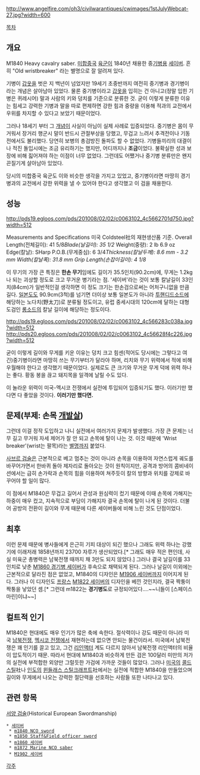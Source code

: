 http://www.angelfire.com/oh3/civilwarantiques/cwimages/1stJulyWebcat-27.jpg?width=600


[[목차]]

== 개요 ==
M1840 Heavy cavalry saber. [[미합중국]] [[육군]]이 1840년 채용한 중[[기병]]용 [[세이버]]. 흔히 "Old wristbreaker" 라는 별명으로 잘 알려져 있다. 

기병이 [[갑옷]]을 벗은 지 백년이 넘었지만 19세기 초중반까지 여전히 중기병과 경기병이라는 개념은 살아남아 있었다. 물론 중기병이라고 [[갑옷]]을 입히는 건 아니고(정말 입힌 기병은 퀴레시어) 말과 사람의 키와 덩치를 기준으로 분류한 것. 굳이 이렇게 분류한 이유는 힘세고 강력한 기병과 말을 따로 편제하면 강한 힘과 중량을 이용해 적과의 교전에서 우위를 차지할 수 있다고 보았기 때문이었다. 

그러나 18세기 부터 그 [[개념]]이 사실이 아님이 실제 사례로 입증되었다. 중기병은 몸이 무거워서 장거리 행군시 말이 반드시 관절부상을 당했고, 무겁고 느려서 추격전이나 기동전에서도 불리했다. 당연히 보병의 총검방진 돌파도 할 수 없었다. 기병들끼리의 대결이나 적진 돌입시에는 조금 유리하기는 했지만, 어디까지나 '''조금'''이었다. 불확실한 성과 보장에 비해 짋어져야 하는 이점이 너무 없었다. 그런데도 어쨌거나 중기병 분류만은 왠지 끈질기게 살아남아 있었다. 

당시의 미합중국 육군도 이와 비슷한 생각을 가지고 있었고, 중기병이라면 마땅히 경기병과의 교전에서 강한 위력을 낼 수 있어야 한다고 생각했고 이 검을 채용한다.

== 성능 ==

http://pds19.egloos.com/pds/201008/02/02/c0063102_4c5662701d750.jpg?width=512

Measurements and Specifications
미국 Coldsteel社의 재현생산품 기준.
Overall Length(전체길이): 41 5/8'' 
Blade(날길이): 35 1/2'' 
Weight(중량): 2 lb 6.9 oz 
Edge(칼날): SHarp 
P.O.B.(무게중심): 6 3/4'' 
Thickness(칼날두께): 8.6 mm - 3.2 mm 
Width(칼날폭): 31.8 mm 
Grip Length(손잡이길이): 4 1/8'' 

이 무기의 가장 큰 특징은 '''한손 무기'''임에도 길이가 35.5인치(90.2cm)에, 무게는 1.2kg나 되는 괴상할 정도로 크고 무거운 병기라는 점. '세이버'라는 것이 보통 칼날길이 33인치(84cm)가 일반적인걸 생각하면 이 정도 크기는 한손검으로써는 어처구니없을 만큼 길다. [[일본도]]도 90.9cm(3척)를 넘기면 더이상 보통 일본도가 아니라 [[투핸디드소드]]에 해당하는 노다치(野太刀)로 분류될 정도이고, 유럽 중세시대의 120cm에 달하는 대형 도검인 [[롱소드]]의 칼날 길이에 해당하는 정도이다.



http://pds19.egloos.com/pds/201008/02/02/c0063102_4c566283c038a.jpg?width=512
http://pds20.egloos.com/pds/201008/02/02/c0063102_4c56628f4c226.jpg?width=512

굳이 이렇게 길이와 무게를 키운 이유는 덩치 크고 힘센(적어도 당시에는 그렇다고 여긴)중기병이라면 마땅히 쓰는 무기부터가 달라야 하며, 리치와 무기 위력에서 적에 비해 우월해야 한다고 생각했기 때문이었다. 실제로도 큰 크기와 무거운 무게 덕에 위력 하나는 좋다. 황동 봉을 끊고 돼지목을 일격에 날릴 수도 있다. 

{{{#!html
<object width="560" height="340"><param name="movie" value="http://www.youtube.com/v/UaJSrjv6ckw&amp;hl=ko_KR&amp;fs=1"></param><param name="allowFullScreen" value="true"></param><param name="allowscriptaccess" value="always"></param><embed src="http://www.youtube.com/v/UaJSrjv6ckw&amp;hl=ko_KR&amp;fs=1" type="application/x-shockwave-flash" allowscriptaccess="always" allowfullscreen="true" width="560" height="340"></embed></object>
}}}

이 놀라운 위력이 미국-멕시코 전쟁에서 실전에 투입되어 입증되기도 했다. 이러기만 했다면 다 좋았을 것이다. '''이러기만 했다면.'''

== 문제(부제: 손목 [[개발살]]) ==
그런데 이걸 정작 도입하고 나니 실전에서 여러가지 문제가 발생했다. 가장 큰 문제는 너무 길고 무거워 자세 제어가 잘 안 되고 손목에 탈이 나는 것. 이것 때문에 'Wrist breaker'(wrist는 팔목)라는 [[별명]]까지 붙었다. 

[[사브르 검술]]은 근본적으로 베고 멈추는 것이 아니라 손목을 이용하여 자연스럽게 궤도를 바꾸어가면서 한바퀴 돌아 제자리로 돌아오는 것이 원칙이지만, 공격과 방어의 콤비네이션에서는 급히 손가락과 손목의 힘을 이용하여 쳐주듯이 칼의 방향과 위치를 강제로 바꾸어야 할 일이 많다. 

이 점에서 M1840은 무겁고 길어서 관성과 원심력이 컸기 때문에 이때 손목에 가해지는 하중이 매우 컸고, 지속적으로 부담이 가해지자 결국 손목에 탈이 나게 된 것이다. 더불어 공방의 전환이 길이와 무게 때문에 다른 세이버들에 비해 느린 것도 단점이었다. 

== 최후 ==
이런 문제 때문에 병사들에게 은근히 기피 대상이 되긴 했으나 그래도 위력 하나는 강했기에 이래저래 1858년까지 23700 자루가 생산되었다.[* 그래도 매우 적은 편인데, 사실 미육군 총병력은 남북전쟁 때까지 채 3만도 되지 않았다.] 그러나 결국 날길이를 33인치로 낮춘 [[M1860 경기병 세이버]]가 후속으로 채택되게 된다. 그러나 날길이 이외에는 근본적으로 달라진 점은 없었고, M1840의 디자인은 [[M1906 세이버]]까지 이어지게 된다. 그러나 이 디자인도 [[프랑스]] [[M1822 세이버]]의 디자인을 베낀 것인지라, 결국 짝퉁이 짝퉁을 낳았던 셈.[* 그런데 m1822는 '''경기병도'''로 규정되어있다....~~니들이 [스페이스 마린]이냐~~]

== 컬트적 인기 ==
M1840은 현대에도 매우 인기가 많은 축에 속한다. 절삭력이나 강도 때문이 아니라 미국 [[남북전쟁]], [[멕시코 전쟁]]에서 재현하는데 없으면 안되는 물건이라서. 미국에서 남북전쟁은 꽤 인기를 끌고 있고, 그건 [[리인액터]] 계도 다르지 않아서 남북전쟁 리인액터의 비율이 압도적이기 때문. 따라서 현대에 M1840과 비슷하게 만든 검은 100달러 미만의 저가의 실전에 부적합한 외양만 그럴듯한 가검에 가까운 것들이 많았다. 그러나 [[미국]]의 [[콜드 스틸]]社나 [[인도]]의 [[윈들래스 스틸크래프트]]社에서는 실전에 적합한 M1840을 만들었으며 길이와 무게에서 나오는 강력한 절단력을 선호하는 사람들 또한 나타나고 있다. 

== 관련 항목 ==

[[서양 검술]](Historical European Swordmanship)

 * [[세이버]]
  * [[m1840 NCO sword]]
  * [[m1850 Staff&Field officer sword]]
  * [[m1860 세이버]]
  * [[m1872 Marine NCO saber]]
  * [[M1902 세이버]]

[[각주]]
